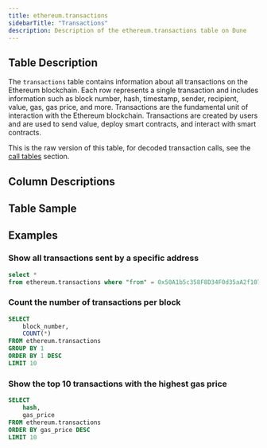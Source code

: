 ```yaml
---
title: ethereum.transactions
sidebarTitle: "Transactions"
description: Description of the ethereum.transactions table on Dune
---
```


## Table Description

The `transactions` table contains information about all transactions on the Ethereum blockchain. Each row represents a single transaction and includes information such as block number, hash, timestamp, sender, recipient, value, gas, gas price, and more. 
Transactions are the fundamental unit of interaction with the Ethereum blockchain. Transactions are created by users and are used to send value, deploy smart contracts, and interact with smart contracts.

This is the raw version of this table, for decoded transaction calls, see the [call tables](/data-catalog/evm/ethereum/decoded/call-tables) section. 


## Column Descriptions


<ColumnDescriptions tableSchema="ethereum" tableName="transactions" />

## Table Sample


<TableSample tableSchema="ethereum" tableName="transactions" />

## Examples

### Show all transactions sent by a specific address

```sql
select * 
from ethereum.transactions where "from" = 0x50A1b5c358F8D34F0d35aA2f10742c46054E247e
```

### Count the number of transactions per block

```sql
SELECT 
    block_number, 
    COUNT(*)
FROM ethereum.transactions
GROUP BY 1
ORDER BY 1 DESC
LIMIT 10
```

### Show the top 10 transactions with the highest gas price

```sql
SELECT 
    hash, 
    gas_price
FROM ethereum.transactions
ORDER BY gas_price DESC
LIMIT 10
```
